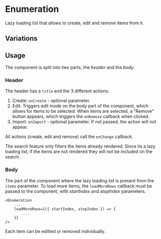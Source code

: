 

<Meta of={Stories} />
<Status id="formEnumeration" />

# Enumeration

Lazy loading list that allows to create, edit and remove items from it.

## Variations

<Canvas>
	<Story of={Stories.Default} />
</Canvas>

<Canvas>
	<Story of={Stories.Empty} />
</Canvas>

## Usage

The component is split into two parts, the _header_ and the _body_.

### Header

The header has a `title` and the 3 different actions:

1. Create: `onCreate` - optional parameter.
2. Edit: Triggers edit mode on the body part of the component, which allows for items to be selected. When items are selected, a "Remove" button appears, which triggers the `onRemove` callback when clicked.
3. Import: `onImport` - optional parameter. If not passed, the action will not appear.

All actions (create, edit and remove) call the `onChange` callback.

The search feature only filters the items already rendered. Since its a lazy loading list, if the items are not rendered they will not be included on the search.

### Body

The part of the component where the lazy loading list is present from the `items` parameter. To load more items, the `loadMoreRows` callback must be passed to the component, with _startIndex_ and _stopIndex_ parameters.

```tsx
<Enumeration
	...
	loadMoreRows={({ startIndex, stopIndex }) => {
		...
	}}
/>
```

Each item can be editted or removed individually.

